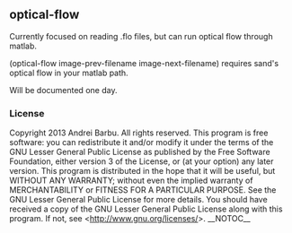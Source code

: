 
== optical-flow ==

Currently focused on reading .flo files, but can run optical flow through matlab.

(optical-flow image-prev-filename image-next-filename)
requires sand's optical flow in your matlab path.

Will be documented one day.

=== License ===

Copyright 2013 Andrei Barbu. All rights reserved.
This program is free software: you can redistribute it and/or modify
it under the terms of the GNU Lesser General Public License as published by
the Free Software Foundation, either version 3 of the License, or
(at your option) any later version.
This program is distributed in the hope that it will be useful,
but WITHOUT ANY WARRANTY; without even the implied warranty of
MERCHANTABILITY or FITNESS FOR A PARTICULAR PURPOSE.  See the
GNU Lesser General Public License for more details.
You should have received a copy of the GNU Lesser General Public License
along with this program.  If not, see <http://www.gnu.org/licenses/>.
__NOTOC__
